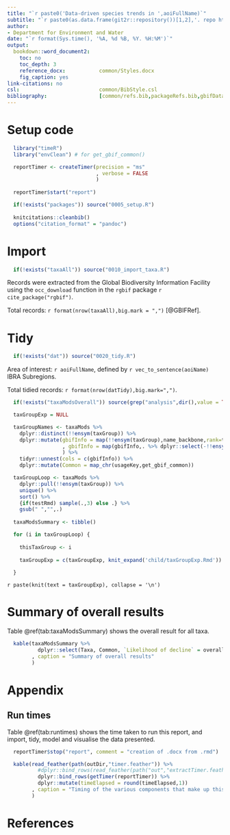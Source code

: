 ```yaml
---
title: "`r paste0('Data-driven species trends in ',aoiFullName)`"
subtitle: "`r paste0(as.data.frame(git2r::repository())[1,2],'. repo https://github.com/Acanthiza/SppTrends/commit/',substr(as.data.frame(git2r::repository())[1,1],1,7))`"
author:
- Department for Environment and Water
date: "`r format(Sys.time(), '%A, %d %B, %Y. %H:%M')`"
output:
  bookdown::word_document2:
    toc: no
    toc_depth: 3
    reference_docx:           common/Styles.docx
    fig_caption: yes
link-citations: no
csl:                          common/BibStyle.csl
bibliography:                 [common/refs.bib,packageRefs.bib,gbifDataRef.bib]
---
```



# Setup code

```r

  library("timeR")
  library("envClean") # for get_gbif_common()

  reportTimer <- createTimer(precision = "ms"
                             , verbose = FALSE
                             )
  
  reportTimer$start("report")

  if(!exists("packages")) source("0005_setup.R")
  
  knitcitations::cleanbib()
  options("citation_format" = "pandoc")

```

# Import

```r

  if(!exists("taxaAll")) source("0010_import_taxa.R")

```

Records were extracted from the Global Biodiversity Information Facility using the `occ_download` function in the `rgbif` package `r cite_package("rgbif")`.

Total records: `r format(nrow(taxaAll),big.mark = ",")` [@GBIFRef].


# Tidy

```r

  if(!exists("dat")) source("0020_tidy.R")

```

Area of interest: `r aoiFullName`, defined by `r vec_to_sentence(aoiName)` IBRA Subregions.

Total tidied records: `r format(nrow(datTidy),big.mark=",")`.

```r

  if(!exists("taxaModsOverall")) source(grep("analysis",dir(),value = TRUE))

```

```r

  taxGroupExp = NULL

  taxGroupNames <- taxaMods %>%
    dplyr::distinct(!!ensym(taxGroup)) %>%
    dplyr::mutate(gbifInfo = map(!!ensym(taxGroup),name_backbone,rank=taxGroup)
                  , gbifInfo = map(gbifInfo,. %>% dplyr::select(-!!ensym(taxGroup)))
                  ) %>%
    tidyr::unnest(cols = c(gbifInfo)) %>%
    dplyr::mutate(Common = map_chr(usageKey,get_gbif_common))

  taxGroupLoop <- taxaMods %>%
    dplyr::pull(!!ensym(taxGroup)) %>%
    unique() %>%
    sort() %>%
    {if(testRmd) sample(.,3) else .} %>%
    gsub(" ","",.)
    
  taxaModsSummary <- tibble()

  for (i in taxGroupLoop) {
    
    thisTaxGroup <- i
    
    taxGroupExp = c(taxGroupExp, knit_expand('child/taxGroupExp.Rmd'))
    
  }

```

`r paste(knit(text = taxGroupExp), collapse = '\n')`

# Summary of overall results

Table \@ref(tab:taxaModsSummary) shows the overall result for all taxa.

```r

  kable(taxaModsSummary %>%
          dplyr::select(Taxa, Common, `Likelihood of decline` = overall)
        , caption = "Summary of overall results"
        )

```

# Appendix

## Run times

Table \@ref(tab:runtimes) shows the time taken to run this report, and import, tidy, model and visualise the data presented.

```r

  reportTimer$stop("report", comment = "creation of .docx from .rmd")

  kable(read_feather(path(outDir,"timer.feather")) %>%
          #dplyr::bind_rows(read_feather(path("out","extractTimer.feather"))) %>%
          dplyr::bind_rows(getTimer(reportTimer)) %>%
          dplyr::mutate(timeElapsed = round(timeElapsed,1))
        , caption = "Timing of the various components that make up this report"
        )

```

# References
